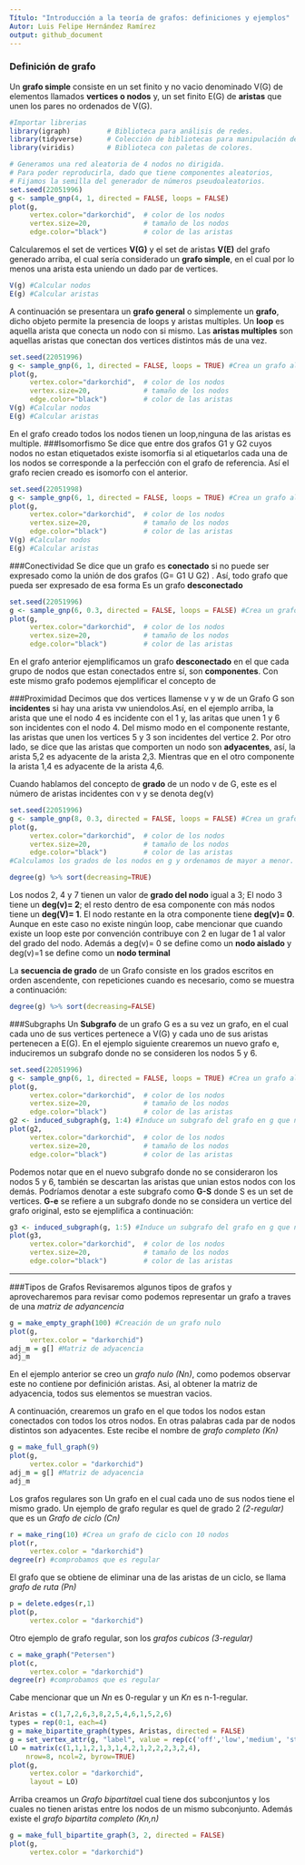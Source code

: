 ---
Título: "Introducción a la teoría de grafos: definiciones y ejemplos"
Autor: Luis Felipe Hernández Ramírez
output: github_document
---

### Definición de grafo

Un **grafo simple** consiste en un set finito y no vacio denominado V(G) de elementos llamados **vertices o nodos** y, un set finito E(G) de **aristas** que unen los pares no ordenados de V(G).

```{r}
#Importar librerias
library(igraph)         # Biblioteca para análisis de redes.
library(tidyverse)      # Colección de bibliotecas para manipulación de datos.
library(viridis)        # Biblioteca con paletas de colores.
```

```{r}
# Generamos una red aleatoria de 4 nodos no dirigida.
# Para poder reproducirla, dado que tiene componentes aleatorios,
# Fijamos la semilla del generador de números pseudoaleatorios.
set.seed(22051996)
g <- sample_gnp(4, 1, directed = FALSE, loops = FALSE)
plot(g,
     vertex.color="darkorchid",  # color de los nodos
     vertex.size=20,             # tamaño de los nodos
     edge.color="black")         # color de las aristas
```

Calcularemos el set de vertices **V(G)** y el set de aristas **V(E)** del grafo generado arriba, el cual sería considerado un **grafo simple**, en el cual por lo menos una arista esta uniendo un dado par de vertices.

```{r}
V(g) #Calcular nodos
E(g) #Calcular aristas 
```

A continuación se presentara un **grafo general** o simplemente un **grafo**, dicho objeto permite la presencia de loops y aristas multiples. Un **loop** es aquella arista que conecta un nodo con si mismo. Las **aristas multiples** son aquellas aristas que conectan dos vertices distintos más de una vez.

```{r}
set.seed(22051996)
g <- sample_gnp(6, 1, directed = FALSE, loops = TRUE) #Crea un grafo aleatorio con 6 nodos, no dirigido y con loops
plot(g,
     vertex.color="darkorchid",  # color de los nodos
     vertex.size=20,             # tamaño de los nodos
     edge.color="black")         # color de las aristas
V(g) #Calcular nodos
E(g) #Calcular aristas
```

En el grafo creado todos los nodos tienen un loop,ninguna de las aristas es multiple. ###Isomorfismo Se dice que entre dos grafos G1 y G2 cuyos nodos no estan etiquetados existe isomorfía si al etiquetarlos cada una de los nodos se corresponde a la perfección con el grafo de referencia. Así el grafo recien creado es isomorfo con el anterior.

```{r}
set.seed(22051998)
g <- sample_gnp(6, 1, directed = FALSE, loops = TRUE) #Crea un grafo aleatorio con 6 nodos, no dirigido y con loops
plot(g,
     vertex.color="darkorchid",  # color de los nodos
     vertex.size=20,             # tamaño de los nodos
     edge.color="black")         # color de las aristas
V(g) #Calcular nodos
E(g) #Calcular aristas
```

###Conectividad Se dice que un grafo es **conectado** si no puede ser expresado como la unión de dos grafos (G= G1 U G2) . Así, todo grafo que pueda ser expresado de esa forma Es un grafo **desconectado**

```{r}
set.seed(22051996)
g <- sample_gnp(6, 0.3, directed = FALSE, loops = FALSE) #Crea un grafo aleatorio con 6 nodos, no dirigido y con loops
plot(g,
     vertex.color="darkorchid",  # color de los nodos
     vertex.size=20,             # tamaño de los nodos
     edge.color="black")         # color de las aristas
```

En el grafo anterior ejemplificamos un grafo **desconectado** en el que cada grupo de nodos que estan conectados entre sí, son **componentes**. Con este mismo grafo podemos ejemplificar el concepto de 

###Proximidad
Decimos que dos vertices llamense v y w de un Grafo G son **incidentes** si hay una arista vw uniendolos.Así, en el ejemplo arriba, la arista que une el nodo 4 es incidente con el 1 y, las aritas que unen 1 y 6 son incidentes con el nodo 4.
Del mismo modo en el componente restante, las aristas que unen los vertices 5 y 3 son incidentes del vertice 2. Por otro lado, se dice que las aristas que comporten un nodo son **adyacentes**, así, la arista 5,2 es adyacente de
la arista 2,3. Mientras que en el otro componente la arista 1,4 es adyacente de la arista 4,6.

Cuando hablamos del concepto de **grado** de un nodo v de G, este es el número de aristas incidentes con v y se denota deg(v)
```{r}
set.seed(22051996)
g <- sample_gnp(8, 0.3, directed = FALSE, loops = FALSE) #Crea un grafo aleatorio con 6 nodos, no dirigido y con loops
plot(g,
     vertex.color="darkorchid",  # color de los nodos
     vertex.size=20,             # tamaño de los nodos
     edge.color="black")         # color de las aristas
#Calculamos los grados de los nodos en g y ordenamos de mayor a menor.

degree(g) %>% sort(decreasing=TRUE)
```

Los nodos 2, 4 y 7 tienen un valor de **grado del nodo** igual a 3; El nodo 3 tiene un **deg(v)= 2**; el resto dentro de esa componente con más nodos tiene un **deg(V)= 1**. El nodo restante en la otra componente tiene **deg(v)= 0**. Aunque en este caso no existe ningún loop, cabe mencionar que cuando existe un loop este por convención contribuye con 2 en lugar de 1 al valor del grado del nodo. Además a deg(v)= 0 se define como un **nodo aislado** y deg(v)=1 se define como un **nodo terminal**

La **secuencia de grado** de un Grafo consiste en los grados escritos en orden ascendente, con repeticiones cuando es necesario, como se muestra a continuación:
```{r}
degree(g) %>% sort(decreasing=FALSE)
```
###Subgraphs
Un **Subgrafo** de un grafo G es a su vez un grafo, en el cual cada uno de sus vertices pertenece a V(G) y  cada uno de sus aristas pertenecen a E(G). En el ejemplo siguiente crearemos un nuevo grafo e, induciremos un subgrafo donde no se consideren los nodos 5 y 6.
```{r}
set.seed(22051996)
g <- sample_gnp(6, 1, directed = FALSE, loops = TRUE) #Crea un grafo aleatorio con 6 nodos, no dirigido y con loops
plot(g,
     vertex.color="darkorchid",  # color de los nodos
     vertex.size=20,             # tamaño de los nodos
     edge.color="black")         # color de las aristas
g2 <- induced_subgraph(g, 1:4) #Induce un subgrafo del grafo en g que no contenga al nodo 5 y 6
plot(g2,
     vertex.color="darkorchid",  # color de los nodos
     vertex.size=20,             # tamaño de los nodos
     edge.color="black")         # color de las aristas
```

Podemos notar que en el nuevo subgrafo donde no se consideraron los nodos 5 y 6, también se descartan las aristas que unian estos nodos con los demás. Podríamos denotar a este subgrafo como **G-S** donde S es un set de vertices. **G-e** se refiere a un subgrafo donde no se considera un vertice del grafo original, esto se ejemplifica a continuación:
```{r}
g3 <- induced_subgraph(g, 1:5) #Induce un subgrafo del grafo en g que no contenga al nodo 6
plot(g3,
     vertex.color="darkorchid",  # color de los nodos
     vertex.size=20,             # tamaño de los nodos
     edge.color="black")         # color de las aristas
```
---
###Tipos de Grafos
Revisaremos algunos tipos de grafos y aprovecharemos para revisar como podemos representar un grafo a traves de una *matriz de adyancencia*
```{r}
g = make_empty_graph(100) #Creación de un grafo nulo
plot(g,
     vertex.color = "darkorchid")
adj_m = g[] #Matriz de adyacencia
adj_m
```
En el ejemplo anterior se creo un *grafo nulo (Nn)*, como podemos observar este no contiene por definición aristas. Asi, al obtener la matriz de adyacencia, todos sus elementos se muestran vacios.

A continuación, crearemos un grafo en el que todos los nodos estan conectados con todos los otros nodos. En otras palabras cada par de nodos distintos son adyacentes. Este recibe el nombre de *grafo completo (Kn)*
```{r}
g = make_full_graph(9)
plot(g,
     vertex.color = "darkorchid")
adj_m = g[] #Matriz de adyacencia
adj_m
```
Los grafos regulares son Un grafo en el cual cada uno de sus nodos tiene el mismo grado. Un ejemplo de grafo regular es quel de grado 2 *(2-regular)* que es un *Grafo de ciclo (Cn)*
```{r}
r = make_ring(10) #Crea un grafo de ciclo con 10 nodos
plot(r,
     vertex.color = "darkorchid")
degree(r) #comprobamos que es regular
```
El grafo que se obtiene de eliminar una de las aristas de un ciclo, se llama *grafo de ruta (Pn)* 
```{r}
p = delete.edges(r,1)
plot(p,
     vertex.color = "darkorchid")            
```
Otro ejemplo de grafo regular, son los *grafos cubicos (3-regular)* 
```{r}
c = make_graph("Petersen")
plot(c,
     vertex.color = "darkorchid")
degree(r) #comprobamos que es regular
```
Cabe mencionar que un *Nn* es 0-regular y un *Kn* es n-1-regular.

```{r}
Aristas = c(1,7,2,6,3,8,2,5,4,6,1,5,2,6)
types = rep(0:1, each=4)
g = make_bipartite_graph(types, Aristas, directed = FALSE)
g = set_vertex_attr(g, "label", value = rep(c('off','low','medium', 'strong'), 2))
LO = matrix(c(1,1,1,2,1,3,1,4,2,1,2,2,2,3,2,4), 
    nrow=8, ncol=2, byrow=TRUE)
plot(g,
     vertex.color = "darkorchid",
     layout = LO)
```
Arriba creamos un *Grafo bipartita*el cual  tiene dos subconjuntos y los cuales no tienen aristas entre los nodos de un mismo subconjunto. Además existe el *grafo bipartita completo (Kn,n)*
```{r}
g = make_full_bipartite_graph(3, 2, directed = FALSE)
plot(g,
     vertex.color = "darkorchid")
```
